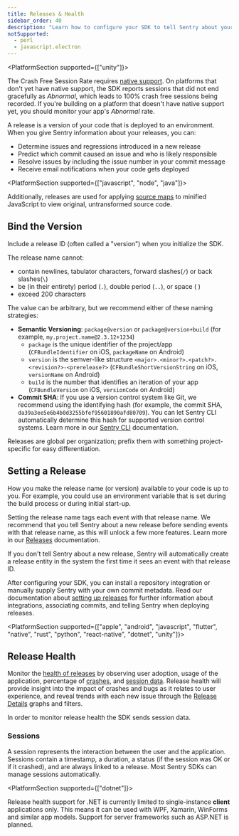 ```yaml
---
title: Releases & Health
sidebar_order: 40
description: "Learn how to configure your SDK to tell Sentry about your releases."
notSupported:
  - perl
  - javascript.electron
---
```


<PlatformSection supported={["unity"]}>

<Note>

The Crash Free Session Rate requires [native support](/platforms/unity/native-support/). On platforms that don't yet have native support, the SDK reports sessions that did not end gracefully as _Abnormal_, which leads to 100% crash free sessions being recorded. If you're building on a platform that doesn't have native support yet, you should monitor your app's _Abnormal_ rate.

</Note>

</PlatformSection>

A release is a version of your code that is deployed to an <PlatformLink to="/configuration/environments/">environment</PlatformLink>. When you give Sentry information about your releases, you can:

- Determine issues and regressions introduced in a new release
- Predict which commit caused an issue and who is likely responsible
- Resolve issues by including the issue number in your commit message
- Receive email notifications when your code gets deployed

<PlatformSection supported={["javascript", "node", "java"]}>

Additionally, releases are used for applying [source maps](/platforms/javascript/sourcemaps/) to minified JavaScript to view original, untransformed source code.

</PlatformSection>

## Bind the Version

Include a release ID (often called a "version") when you initialize the SDK.

The release name cannot:

- contain newlines, tabulator characters, forward slashes(`/`) or back slashes(`\`)
- be (in their entirety) period (`.`), double period (`..`), or space ( )
- exceed 200 characters

The value can be arbitrary, but we recommend either of these naming strategies:

- **Semantic Versioning**: `package@version` or `package@version+build` (for example, `my.project.name@2.3.12+1234`)
  - `package` is the unique identifier of the project/app (`CFBundleIdentifier` on iOS, `packageName` on Android)
  - `version` is the semver-like structure `<major>.<minor?>.<patch?>.<revision?>-<prerelease?>` (`CFBundleShortVersionString` on iOS, `versionName` on Android)
  - `build` is the number that identifies an iteration of your app (`CFBundleVersion` on iOS, `versionCode` on Android)
- **Commit SHA**: If you use a version control system like Git, we recommend using the identifying hash (for example, the commit SHA, `da39a3ee5e6b4b0d3255bfef95601890afd80709`). You can let Sentry CLI automatically determine this hash for supported version control systems. Learn more in our [Sentry CLI](/product/cli/releases/#creating-releases) documentation.

<Note>

Releases are global per organization; prefix them with something project-specific for easy differentiation.

</Note>

## Setting a Release

<PlatformContent includePath="set-release" notateUnsupported />

How you make the release name (or version) available to your code is up to you. For example, you could use an environment variable that is set during the build process or during initial start-up.

Setting the release name tags each event with that release name. We recommend that you tell Sentry about a new release before sending events with that release name, as this will unlock a few more features. Learn more in our [Releases](/product/releases/) documentation.

If you don't tell Sentry about a new release, Sentry will automatically create a release entity in the system the first time it sees an event with that release ID.

After configuring your SDK, you can install a repository integration or manually supply Sentry with your own commit metadata. Read our documentation about [setting up releases](/product/releases/setup/) for further information about integrations, associating commits, and telling Sentry when deploying releases.

<PlatformSection supported={["apple", "android", "javascript", "flutter", "native", "rust", "python", "react-native", "dotnet", "unity"]}>

## Release Health

Monitor the [health of releases](/product/releases/health/) by observing user adoption, usage of the application, percentage of [crashes](/product/releases/health/#crash), and [session data](/product/releases/health/#session). Release health will provide insight into the impact of crashes and bugs as it relates to user experience, and reveal trends with each new issue through the [Release Details](/product/releases/release-details/) graphs and filters.

In order to monitor release health the SDK sends session data.

### Sessions

A session represents the interaction between the user and the application. Sessions contain a timestamp, a duration, a status (if the session was OK or if it crashed), and are always linked to a release. Most Sentry SDKs can manage sessions automatically.

<PlatformContent includePath="configuration/auto-session-tracking" />

<PlatformSection supported={["dotnet"]}>

<Note>

Release health support for .NET is currently limited to single-instance **client** applications only. This means it can be used with WPF, Xamarin, WinForms and similar app models.
Support for server frameworks such as ASP.NET is planned.

</Note>

</PlatformSection>

</PlatformSection>
